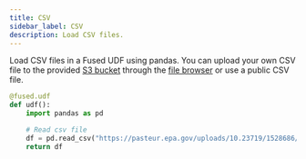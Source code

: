 ```yaml
---
title: CSV
sidebar_label: CSV
description: Load CSV files.
---
```


Load CSV files in a Fused UDF using pandas. You can upload your own CSV file to the provided [S3 bucket](/core-concepts/content-management/file-system/#fd-s3-bucket) through the [file browser](/workbench/file-explorer/) or use a public CSV file.


```python showLineNumbers
@fused.udf
def udf():
    import pandas as pd

    # Read csv file
    df = pd.read_csv("https://pasteur.epa.gov/uploads/10.23719/1528686/SupplyChainGHGEmissionFactors_v1.2_NAICS_CO2e_USD2021.csv")
    return df
```
